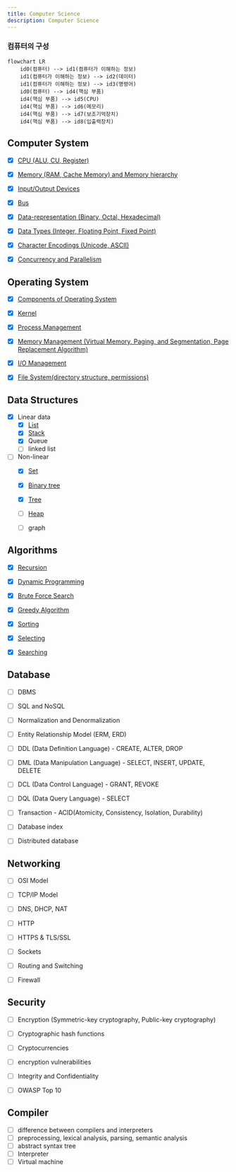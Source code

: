 ```yaml
---
title: Computer Science
description: Computer Science
---
```



### 컴퓨터의 구성

```mermaid
flowchart LR
    id0(컴퓨터) --> id1(컴퓨터가 이해하는 정보)
    id1(컴퓨터가 이해하는 정보) --> id2(데이터)
    id1(컴퓨터가 이해하는 정보) --> id3(명령어)
    id0(컴퓨터) --> id4(핵심 부품)
    id4(핵심 부품) --> id5(CPU)
    id4(핵심 부품) --> id6(메모리)
    id4(핵심 부품) --> id7(보조기억장치)
    id4(핵심 부품) --> id8(입출력장치)
```


## Computer System

* [x] [CPU (ALU, CU, Register)](computer-system/cpu.mdx)
* [x] [Memory (RAM, Cache Memory) and Memory hierarchy](computer-system/memory.mdx)
* [x] [Input/Output Devices](computer-system/io-devices.mdx)
* [x] [Bus](computer-system/bus.mdx)
* [x] [Data-representation (Binary, Octal, Hexadecimal)](computer-system/data-representation.mdx)
* [x] [Data Types (Integer, Floating Point, Fixed Point)](computer-system/data-types.mdx)
* [x] [Character Encodings (Unicode, ASCII)](computer-system/character-encodings.mdx)
* [x] [Concurrency and Parallelism](computer-system/concurrency-and-parallelism.mdx)


## Operating System

* [x] [Components of Operating System](operating-system/components.mdx)
* [x] [Kernel](operating-system/kernel.mdx)
* [x] [Process Management](operating-system/process-management.mdx)
* [x] [Memory Management (Virtual Memory, Paging, and Segmentation, Page Replacement Algorithm)](operating-system/memory-management.mdx)
* [x] [I/O Management](operating-system/io-management.mdx)
* [x] [File System(directory structure, permissions)](operating-system/file-system.mdx)


## Data Structures

* [x] Linear data
  * [x] [List](data-structures/list.mdx)
  * [x] [Stack](data-structures/stack.mdx)
  * [x] Queue
  * [ ] linked list
* [ ] Non-linear
  * [x] [Set](data-structures/set.mdx)
  * [x] [Binary tree](data-structures/binary-tree.mdx)
  * [x] [Tree](data-structures/tree.mdx)
  * [ ] [Heap](data-structures/heap.mdx)
  * [ ] graph


## Algorithms

* [x] [Recursion](algorithms/recursion.mdx)
* [x] [Dynamic Programming](algorithms/dynamic-programming.mdx)
* [x] [Brute Force Search](algorithms/brute-force-search.mdx)
* [x] [Greedy Algorithm](algorithms/greedy-algorithm.mdx)
* [x] [Sorting](algorithms/sorting.mdx)
* [x] [Selecting](algorithms/selecting.mdx)
* [x] [Searching](algorithms/searching.mdx)


## Database

* [ ] DBMS
* [ ] SQL and NoSQL
* [ ] Normalization and Denormalization
* [ ] Entity Relationship Model (ERM, ERD)
* [ ] DDL (Data Definition Language) - CREATE, ALTER, DROP
* [ ] DML (Data Manipulation Language) - SELECT, INSERT, UPDATE, DELETE
* [ ] DCL (Data Control Language) - GRANT, REVOKE
* [ ] DQL (Data Query Language) - SELECT
* [ ] Transaction - ACID(Atomicity, Consistency, Isolation, Durability)
* [ ] Database index
* [ ] Distributed database


## Networking

* [ ] OSI Model
* [ ] TCP/IP Model
* [ ] DNS, DHCP, NAT
* [ ] HTTP
* [ ] HTTPS & TLS/SSL
* [ ] Sockets
* [ ] Routing and Switching
* [ ] Firewall


## Security

* [ ] Encryption (Symmetric-key cryptography, Public-key cryptography)
* [ ] Cryptographic hash functions
* [ ] Cryptocurrencies
* [ ] encryption vulnerabilities
* [ ] Integrity and Confidentiality
* [ ] OWASP Top 10


## Compiler

* [ ] difference between compilers and interpreters
* [ ] preprocessing, lexical analysis, parsing, semantic analysis
* [ ] abstract syntax tree
* [ ] Interpreter
* [ ] Virtual machine
